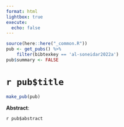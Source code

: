 ```yaml
---
format: html
lightbox: true
execute:
  echo: false
---
```


```r
source(here::here("_common.R"))
pub <- get_pubs() %>% 
    filter(bibtexkey == 'al-soneidar2022a')
pub$summary <- FALSE
```

# `r pub$title` 

```r
make_pub(pub)
```

**Abstract**:

`r pub$abstract`


